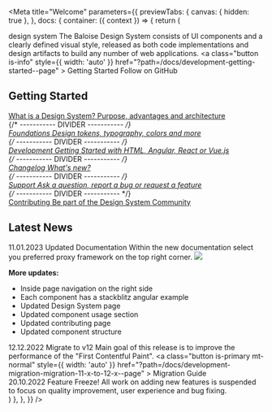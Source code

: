 

<Meta
  title="Welcome"
  parameters={{
    previewTabs: {
      canvas: { hidden: true },
    },
    docs: {
      container: ({ context }) => {
        return (
          <DocsContainer context={context}>
            <div className="my-welcome-state">
              <bal-doc-app>
                <bal-stage color="red" shape size="small">
                  <bal-stage-body>
                    <bal-logo color="white" animated color="blue"></bal-logo>
                    <bal-heading subtitle space="all" class="mt-medium">
                      design system
                    </bal-heading>
                    <bal-text size="lead" class="mt-medium">
                      The Baloise Design System consists of UI components and a clearly defined visual style, released
                      as both code implementations and design artifacts to build any number of web applications.
                    </bal-text>
                    <bal-button-group class="mt-medium">
                      <bal-doc-stackblitz framework="html" label="Try Online" logo primary></bal-doc-stackblitz>
                      <bal-doc-stackblitz framework="angular" label="Try Online" logo primary></bal-doc-stackblitz>
                      <bal-doc-stackblitz framework="react" label="Try Online" logo primary></bal-doc-stackblitz>
                      <a
                        class="button is-info"
                        style={{ width: 'auto' }}
                        href="?path=/docs/development-getting-started--page"
                      >
                        Getting Started
                      </a>
                      <bal-button
                        color="info"
                        icon="github"
                        href="https://github.com/baloise-incubator/design-system"
                        target="_blank"
                      >
                        Follow on GitHub
                      </bal-button>
                    </bal-button-group>
                  </bal-stage-body>
                </bal-stage>
              </bal-doc-app>
            </div>
            <div className="my-welcome-guides">
              <h2>Getting Started</h2>
              <bal-list border>
                <div class="bal-list__item">
                  <a class="bal-list__item__trigger" href="?path=/docs/design-system--page">
                    <bal-list-item-content>
                      <bal-list-item-title>What is a Design System?</bal-list-item-title>
                      <bal-list-item-subtitle>Purpose, advantages and architecture</bal-list-item-subtitle>
                    </bal-list-item-content>
                    <bal-list-item-icon right>
                      <bal-icon name="nav-go-right" size="xsmall"></bal-icon>
                    </bal-list-item-icon>
                  </a>
                </div>
                {/* ----------- DIVIDER ----------- */}
                <div class="bal-list__item">
                  <a class="bal-list__item__trigger" href="?path=/docs/foundation-overview--page">
                    <bal-list-item-content>
                      <bal-list-item-title>Foundations</bal-list-item-title>
                      <bal-list-item-subtitle>Design tokens, typography, colors and more</bal-list-item-subtitle>
                    </bal-list-item-content>
                    <bal-list-item-icon right>
                      <bal-icon name="nav-go-right" size="xsmall"></bal-icon>
                    </bal-list-item-icon>
                  </a>
                </div>
                {/* ----------- DIVIDER ----------- */}
                <div class="bal-list__item">
                  <a class="bal-list__item__trigger" href="?path=/docs/development-getting-started--page">
                    <bal-list-item-content>
                      <bal-list-item-title>Development</bal-list-item-title>
                      <bal-list-item-subtitle>
                        Getting Started with HTML, Angular, React or Vue.js
                      </bal-list-item-subtitle>
                    </bal-list-item-content>
                    <bal-list-item-icon right>
                      <bal-icon name="nav-go-right" size="xsmall"></bal-icon>
                    </bal-list-item-icon>
                  </a>
                </div>
                {/* ----------- DIVIDER ----------- */}
                <div class="bal-list__item">
                  <a class="bal-list__item__trigger" href="?path=/docs/changelog--page">
                    <bal-list-item-content>
                      <bal-list-item-title>Changelog</bal-list-item-title>
                      <bal-list-item-subtitle>What's new?</bal-list-item-subtitle>
                    </bal-list-item-content>
                    <bal-list-item-icon right>
                      <bal-icon name="nav-go-right" size="xsmall"></bal-icon>
                    </bal-list-item-icon>
                  </a>
                </div>
                {/* ----------- DIVIDER ----------- */}
                <div class="bal-list__item">
                  <a class="bal-list__item__trigger" href="?path=/docs/support--page">
                    <bal-list-item-content>
                      <bal-list-item-title>Support</bal-list-item-title>
                      <bal-list-item-subtitle>Ask a question, report a bug or request a feature</bal-list-item-subtitle>
                    </bal-list-item-content>
                    <bal-list-item-icon right>
                      <bal-icon name="nav-go-right" size="xsmall"></bal-icon>
                    </bal-list-item-icon>
                  </a>
                </div>
                {/* ----------- DIVIDER ----------- */}
                <div class="bal-list__item">
                  <a class="bal-list__item__trigger" href="?path=/docs/contributing--page">
                    <bal-list-item-content>
                      <bal-list-item-title>Contributing</bal-list-item-title>
                      <bal-list-item-subtitle>Be part of the Design System Community</bal-list-item-subtitle>
                    </bal-list-item-content>
                    <bal-list-item-icon right>
                      <bal-icon name="nav-go-right" size="xsmall"></bal-icon>
                    </bal-list-item-icon>
                  </a>
                </div>
              </bal-list>
            </div>
            <div className="my-welcome-content">
              <h2>Latest News</h2>
              <div className="columns is-multiline">
                <div class="column is-full">
                  <bal-card fullheight class="p-none">
                    <bal-card-content>
                      <bal-text size="small" class="mb-x-small">
                        11.01.2023
                      </bal-text>
                      <bal-heading space="bottom" level="h3">
                        Updated Documentation
                      </bal-heading>
                      <bal-text space="none">
                        Within the new documentation select you preferred proxy framework on the top right corner.
                      </bal-text>
                      <img src={NewDocImage} />
                      <br />
                      <p>
                        <b>More updates:</b>
                      </p>
                      <ul>
                        <li>Inside page navigation on the right side</li>
                        <li>Each component has a stackblitz angular example</li>
                        <li>Updated Design System page</li>
                        <li>Updated component usage section</li>
                        <li>Updated contributing page</li>
                        <li>Updated component structure</li>
                      </ul>
                    </bal-card-content>
                  </bal-card>
                </div>
                <div class="column">
                  <bal-card fullheight class="p-none" color="purple-2">
                    <bal-card-content>
                      <bal-text size="small" class="mb-x-small">
                        12.12.2022
                      </bal-text>
                      <bal-heading space="bottom" level="h3">
                        Migrate to v12
                      </bal-heading>
                      <bal-text space="none">
                        Main goal of this release is to improve the performance of the "First Contentful Paint".
                      </bal-text>
                      <a
                        class="button is-primary mt-normal"
                        style={{ width: 'auto' }}
                        href="?path=/docs/development-migration-migration-11-x-to-12-x--page"
                      >
                        Migration Guide
                      </a>
                    </bal-card-content>
                  </bal-card>
                </div>
                <div class="column">
                  <bal-card fullheight class="p-none" color="yellow-2">
                    <bal-card-content>
                      <bal-text size="small" class="mb-x-small">
                        20.10.2022
                      </bal-text>
                      <bal-heading space="bottom" level="h3">
                        Feature Freeze!
                      </bal-heading>
                      <bal-text space="none">
                        All work on adding new features is suspended to focus on quality improvement, user experience
                        and bug fixing.
                      </bal-text>
                    </bal-card-content>
                  </bal-card>
                </div>
              </div>
            </div>
          </DocsContainer>
        )
      },
    },
  }}
/>
